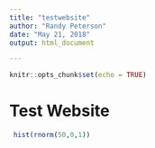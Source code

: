 ```yaml
---
title: "testwebsite"
author: "Randy Peterson"
date: "May 21, 2018"
output: html_document

---
```


```r
knitr::opts_chunk$set(echo = TRUE)
```

# Test Website

```r
 hist(rnorm(50,0,1))
```